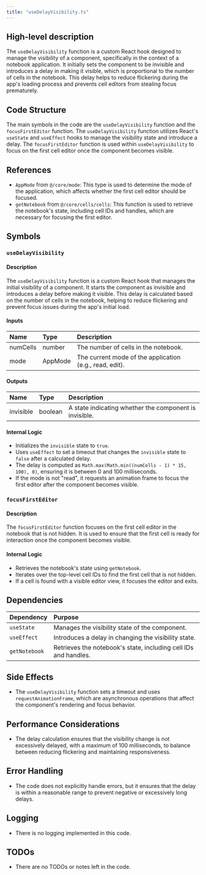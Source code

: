 ```yaml
---
title: "useDelayVisibility.ts"
---
```


## High-level description

The `useDelayVisibility` function is a custom React hook designed to manage the visibility of a component, specifically in the context of a notebook application. It initially sets the component to be invisible and introduces a delay in making it visible, which is proportional to the number of cells in the notebook. This delay helps to reduce flickering during the app's loading process and prevents cell editors from stealing focus prematurely.

## Code Structure

The main symbols in the code are the `useDelayVisibility` function and the `focusFirstEditor` function. The `useDelayVisibility` function utilizes React's `useState` and `useEffect` hooks to manage the visibility state and introduce a delay. The `focusFirstEditor` function is used within `useDelayVisibility` to focus on the first cell editor once the component becomes visible.

## References

- `AppMode` from `@/core/mode`: This type is used to determine the mode of the application, which affects whether the first cell editor should be focused.
- `getNotebook` from `@/core/cells/cells`: This function is used to retrieve the notebook's state, including cell IDs and handles, which are necessary for focusing the first editor.

## Symbols

### `useDelayVisibility`
#### Description
The `useDelayVisibility` function is a custom React hook that manages the initial visibility of a component. It starts the component as invisible and introduces a delay before making it visible. This delay is calculated based on the number of cells in the notebook, helping to reduce flickering and prevent focus issues during the app's initial load.

#### Inputs
| Name     | Type    | Description                                      |
|:---------|:--------|:-------------------------------------------------|
| numCells | number  | The number of cells in the notebook.             |
| mode     | AppMode | The current mode of the application (e.g., read, edit). |

#### Outputs
| Name      | Type    | Description                                      |
|:----------|:--------|:-------------------------------------------------|
| invisible | boolean | A state indicating whether the component is invisible. |

#### Internal Logic
- Initializes the `invisible` state to `true`.
- Uses `useEffect` to set a timeout that changes the `invisible` state to `false` after a calculated delay.
- The delay is computed as `Math.max(Math.min((numCells - 1) * 15, 100), 0)`, ensuring it is between 0 and 100 milliseconds.
- If the mode is not "read", it requests an animation frame to focus the first editor after the component becomes visible.

### `focusFirstEditor`
#### Description
The `focusFirstEditor` function focuses on the first cell editor in the notebook that is not hidden. It is used to ensure that the first cell is ready for interaction once the component becomes visible.

#### Internal Logic
- Retrieves the notebook's state using `getNotebook`.
- Iterates over the top-level cell IDs to find the first cell that is not hidden.
- If a cell is found with a visible editor view, it focuses the editor and exits.

## Dependencies

| Dependency | Purpose                                                  |
|:-----------|:---------------------------------------------------------|
| `useState` | Manages the visibility state of the component.           |
| `useEffect`| Introduces a delay in changing the visibility state.     |
| `getNotebook` | Retrieves the notebook's state, including cell IDs and handles. |

## Side Effects
- The `useDelayVisibility` function sets a timeout and uses `requestAnimationFrame`, which are asynchronous operations that affect the component's rendering and focus behavior.

## Performance Considerations
- The delay calculation ensures that the visibility change is not excessively delayed, with a maximum of 100 milliseconds, to balance between reducing flickering and maintaining responsiveness.

## Error Handling
- The code does not explicitly handle errors, but it ensures that the delay is within a reasonable range to prevent negative or excessively long delays.

## Logging
- There is no logging implemented in this code.

## TODOs
- There are no TODOs or notes left in the code.